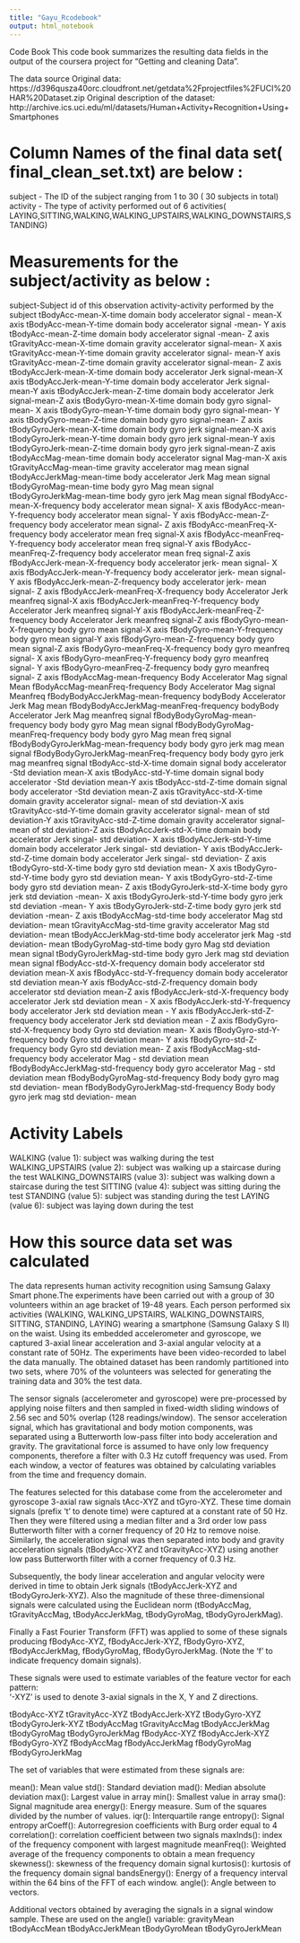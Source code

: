 ---
title: "Gayu_Rcodebook"
output: html_notebook
---
Code Book
This code book summarizes the resulting data fields in the output of the coursera project for "Getting and cleaning Data".

The data source
Original data: https://d396qusza40orc.cloudfront.net/getdata%2Fprojectfiles%2FUCI%20HAR%20Dataset.zip
Original description of the dataset: http://archive.ics.uci.edu/ml/datasets/Human+Activity+Recognition+Using+Smartphones


Column Names of the final data set( final_clean_set.txt) are below :
==========================================================================
subject - The ID of the subject ranging from 1 to 30 ( 30 subjects in total)
activity - The type of activity performed out of 6 activities( LAYING,SITTING,WALKING,WALKING_UPSTAIRS,WALKING_DOWNSTAIRS,STANDING)

Measurements for the subject/activity as below :
========================================================
subject-Subject id of this observation
activity-activity performed by the subject
tBodyAcc-mean-X-time domain  body accelerator signal - mean-X axis
tBodyAcc-mean-Y-time domain  body accelerator signal -mean- Y axis
tBodyAcc-mean-Z-time domain  body accelerator signal -mean- Z axis
tGravityAcc-mean-X-time domain gravity accelerator signal-mean- X axis
tGravityAcc-mean-Y-time domain gravity accelerator signal- mean-Y axis
tGravityAcc-mean-Z-time domain gravity accelerator signal-mean- Z axis
tBodyAccJerk-mean-X-time domain body accelerator Jerk signal-mean-X axis
tBodyAccJerk-mean-Y-time domain body accelerator Jerk signal-mean-Y axis
tBodyAccJerk-mean-Z-time domain body accelerator Jerk signal-mean-Z axis
tBodyGyro-mean-X-time domain body gyro signal-mean- X axis
tBodyGyro-mean-Y-time domain body gyro signal-mean- Y axis
tBodyGyro-mean-Z-time domain body gyro signal-mean- Z axis
tBodyGyroJerk-mean-X-time domain body gyro jerk signal-mean-X axis
tBodyGyroJerk-mean-Y-time domain body gyro jerk signal-mean-Y axis
tBodyGyroJerk-mean-Z-time domain body gyro jerk signal-mean-Z axis
tBodyAccMag-mean-time domain body accelerator signal Mag-man-X axis
tGravityAccMag-mean-time gravity accelerator mag mean signal
tBodyAccJerkMag-mean-time body accelerator Jerk Mag mean signal
tBodyGyroMag-mean-time body gyro Mag mean signal
tBodyGyroJerkMag-mean-time body gyro jerk Mag mean signal
fBodyAcc-mean-X-frequency body accelerator mean signal- X axis
fBodyAcc-mean-Y-frequency body accelerator mean signal- Y axis
fBodyAcc-mean-Z-frequency body accelerator mean signal- Z axis
fBodyAcc-meanFreq-X-frequency body accelerator mean freq signal-X axis
fBodyAcc-meanFreq-Y-frequency body accelerator mean freq signal-Y axis
fBodyAcc-meanFreq-Z-frequency body accelerator mean freq signal-Z axis
fBodyAccJerk-mean-X-frequency body accelerator jerk- mean signal- X axis
fBodyAccJerk-mean-Y-frequency body accelerator jerk- mean signal- Y axis
fBodyAccJerk-mean-Z-frequency body accelerator jerk- mean signal- Z axis
fBodyAccJerk-meanFreq-X-frequency body Accelerator Jerk meanfreq signal-X axis
fBodyAccJerk-meanFreq-Y-frequency body Accelerator Jerk meanfreq signal-Y axis
fBodyAccJerk-meanFreq-Z-frequency body Accelerator Jerk meanfreq signal-Z axis
fBodyGyro-mean-X-frequency body gyro mean signal-X axis
fBodyGyro-mean-Y-frequency body gyro mean signal-Y axis
fBodyGyro-mean-Z-frequency body gyro mean signal-Z axis
fBodyGyro-meanFreq-X-frequency body gyro meanfreq signal- X axis
fBodyGyro-meanFreq-Y-frequency body gyro meanfreq signal- Y axis
fBodyGyro-meanFreq-Z-frequency body gyro meanfreq signal- Z axis
fBodyAccMag-mean-frequency Body Accelerator Mag signal Mean
fBodyAccMag-meanFreq-frequency Body Accelerator Mag signal Meanfreq
fBodyBodyAccJerkMag-mean-frequency bodyBody Accelerator Jerk Mag mean
fBodyBodyAccJerkMag-meanFreq-frequency bodyBody Accelerator Jerk Mag meanfreq signal
fBodyBodyGyroMag-mean-frequency body  body gyro Mag mean signal
fBodyBodyGyroMag-meanFreq-frequency body  body gyro Mag mean freq signal
fBodyBodyGyroJerkMag-mean-frequency body body gyro jerk mag mean signal
fBodyBodyGyroJerkMag-meanFreq-frequency body body gyro jerk mag meanfreq signal
tBodyAcc-std-X-time domain signal body accelerator -Std deviation mean-X axis
tBodyAcc-std-Y-time domain signal body accelerator -Std deviation mean-Y axis
tBodyAcc-std-Z-time domain signal body accelerator -Std deviation mean-Z axis
tGravityAcc-std-X-time domain gravity accelerator signal- mean of std deviation-X axis
tGravityAcc-std-Y-time domain gravity accelerator signal- mean of std deviation-Y axis
tGravityAcc-std-Z-time domain gravity accelerator signal- mean of std deviation-Z axis
tBodyAccJerk-std-X-time domain body accelerator Jerk singal- std deviation- X axis
tBodyAccJerk-std-Y-time domain body accelerator Jerk singal- std deviation- Y axis
tBodyAccJerk-std-Z-time domain body accelerator Jerk singal- std deviation- Z axis
tBodyGyro-std-X-time body gyro std deviation mean- X axis
tBodyGyro-std-Y-time body gyro std deviation mean- Y axis
tBodyGyro-std-Z-time body gyro std deviation mean- Z axis
tBodyGyroJerk-std-X-time body gyro jerk std deviation -mean- X axis
tBodyGyroJerk-std-Y-time body gyro jerk std deviation -mean- Y axis
tBodyGyroJerk-std-Z-time body gyro jerk std deviation -mean- Z axis
tBodyAccMag-std-time body accelerator Mag std deviation- mean
tGravityAccMag-std-time gravity accelerator Mag std deviation- mean
tBodyAccJerkMag-std-time body accelerator jerk Mag -std deviation- mean
tBodyGyroMag-std-time body gyro Mag std deviation mean signal
tBodyGyroJerkMag-std-time body gyro Jerk mag std deviation mean signal
fBodyAcc-std-X-frequency domain body accelerator std deviation mean-X axis
fBodyAcc-std-Y-frequency domain body accelerator std deviation mean-Y axis
fBodyAcc-std-Z-frequency domain body accelerator std deviation mean-Z axis
fBodyAccJerk-std-X-frequency body accelerator Jerk std deviation mean - X axis
fBodyAccJerk-std-Y-frequency body accelerator Jerk std deviation mean - Y axis
fBodyAccJerk-std-Z-frequency body accelerator Jerk std deviation mean - Z axis
fBodyGyro-std-X-frequency body Gyro std deviation mean- X axis
fBodyGyro-std-Y-frequency body Gyro std deviation mean- Y axis
fBodyGyro-std-Z-frequency body Gyro std deviation mean- Z axis
fBodyAccMag-std-frequency body accelerator Mag - std deviation mean
fBodyBodyAccJerkMag-std-frequency body gyro  accelerator Mag - std deviation mean
fBodyBodyGyroMag-std-frequency Body body gyro mag std deviation- mean
fBodyBodyGyroJerkMag-std-frequency Body body gyro jerk  mag std deviation- mean

Activity Labels
=======================
WALKING (value 1): subject was walking during the test
WALKING_UPSTAIRS (value 2): subject was walking up a staircase during the test
WALKING_DOWNSTAIRS (value 3): subject was walking down a staircase during the test
SITTING (value 4): subject was sitting during the test
STANDING (value 5): subject was standing during the test
LAYING (value 6): subject was laying down during the test



How this source data set was calculated
==========================================
The data represents human activity recognition using Samsung Galaxy Smart phone.The experiments have been carried out with a group of 30 volunteers within an age bracket of 19-48 years. Each person performed six activities (WALKING, WALKING_UPSTAIRS, WALKING_DOWNSTAIRS, SITTING, STANDING, LAYING) wearing a smartphone (Samsung Galaxy S II) on the waist. Using its embedded accelerometer and gyroscope, we captured 3-axial linear acceleration and 3-axial angular velocity at a constant rate of 50Hz. The experiments have been video-recorded to label the data manually. The obtained dataset has been randomly partitioned into two sets, where 70% of the volunteers was selected for generating the training data and 30% the test data. 

The sensor signals (accelerometer and gyroscope) were pre-processed by applying noise filters and then sampled in fixed-width sliding windows of 2.56 sec and 50% overlap (128 readings/window). The sensor acceleration signal, which has gravitational and body motion components, was separated using a Butterworth low-pass filter into body acceleration and gravity. The gravitational force is assumed to have only low frequency components, therefore a filter with 0.3 Hz cutoff frequency was used. From each window, a vector of features was obtained by calculating variables from the time and frequency domain.

The features selected for this database come from the accelerometer and gyroscope 3-axial raw signals tAcc-XYZ and tGyro-XYZ. These time domain signals (prefix 't' to denote time) were captured at a constant rate of 50 Hz. Then they were filtered using a median filter and a 3rd order low pass Butterworth filter with a corner frequency of 20 Hz to remove noise. Similarly, the acceleration signal was then separated into body and gravity acceleration signals (tBodyAcc-XYZ and tGravityAcc-XYZ) using another low pass Butterworth filter with a corner frequency of 0.3 Hz. 

Subsequently, the body linear acceleration and angular velocity were derived in time to obtain Jerk signals (tBodyAccJerk-XYZ and tBodyGyroJerk-XYZ). Also the magnitude of these three-dimensional signals were calculated using the Euclidean norm (tBodyAccMag, tGravityAccMag, tBodyAccJerkMag, tBodyGyroMag, tBodyGyroJerkMag). 

Finally a Fast Fourier Transform (FFT) was applied to some of these signals producing fBodyAcc-XYZ, fBodyAccJerk-XYZ, fBodyGyro-XYZ, fBodyAccJerkMag, fBodyGyroMag, fBodyGyroJerkMag. (Note the 'f' to indicate frequency domain signals). 

These signals were used to estimate variables of the feature vector for each pattern:  
'-XYZ' is used to denote 3-axial signals in the X, Y and Z directions.

tBodyAcc-XYZ
tGravityAcc-XYZ
tBodyAccJerk-XYZ
tBodyGyro-XYZ
tBodyGyroJerk-XYZ
tBodyAccMag
tGravityAccMag
tBodyAccJerkMag
tBodyGyroMag
tBodyGyroJerkMag
fBodyAcc-XYZ
fBodyAccJerk-XYZ
fBodyGyro-XYZ
fBodyAccMag
fBodyAccJerkMag
fBodyGyroMag
fBodyGyroJerkMag

The set of variables that were estimated from these signals are: 

mean(): Mean value
std(): Standard deviation
mad(): Median absolute deviation 
max(): Largest value in array
min(): Smallest value in array
sma(): Signal magnitude area
energy(): Energy measure. Sum of the squares divided by the number of values. 
iqr(): Interquartile range 
entropy(): Signal entropy
arCoeff(): Autorregresion coefficients with Burg order equal to 4
correlation(): correlation coefficient between two signals
maxInds(): index of the frequency component with largest magnitude
meanFreq(): Weighted average of the frequency components to obtain a mean frequency
skewness(): skewness of the frequency domain signal 
kurtosis(): kurtosis of the frequency domain signal 
bandsEnergy(): Energy of a frequency interval within the 64 bins of the FFT of each window.
angle(): Angle between to vectors.

Additional vectors obtained by averaging the signals in a signal window sample. These are used on the angle() variable:
gravityMean
tBodyAccMean
tBodyAccJerkMean
tBodyGyroMean
tBodyGyroJerkMean
